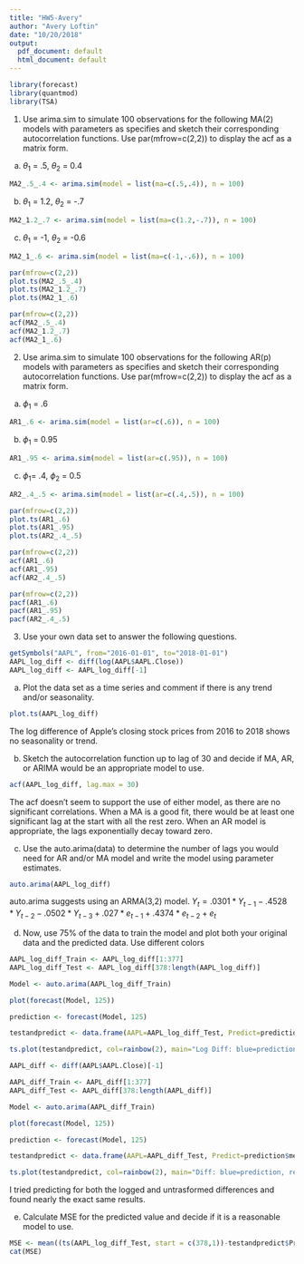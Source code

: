```yaml
---
title: "HW5-Avery"
author: "Avery Loftin"
date: "10/20/2018"
output:
  pdf_document: default
  html_document: default
---
```


```r
library(forecast)
library(quantmod)
library(TSA)
```


1. Use arima.sim to simulate 100 observations for the following MA(2) models with parameters as specifies
and sketch their corresponding autocorrelation functions. Use par(mfrow=c(2,2)) to display the acf
as a matrix form.

(a) $\theta_1$ = .5, $\theta_2$ = 0.4

```r
MA2_.5_.4 <- arima.sim(model = list(ma=c(.5,.4)), n = 100)
```

(b) $\theta_1$ = 1.2, $\theta_2$ = -.7

```r
MA2_1.2_.7 <- arima.sim(model = list(ma=c(1.2,-.7)), n = 100)
```

(c) $\theta_1$ = -1, $\theta_2$ = -0.6

```r
MA2_1_.6 <- arima.sim(model = list(ma=c(-1,-.6)), n = 100)
```

```r
par(mfrow=c(2,2))
plot.ts(MA2_.5_.4)
plot.ts(MA2_1.2_.7)
plot.ts(MA2_1_.6)
```

```r
par(mfrow=c(2,2))
acf(MA2_.5_.4)
acf(MA2_1.2_.7)
acf(MA2_1_.6)
```

2. Use arima.sim to simulate 100 observations for the following AR(p) models with parameters as specifies
and sketch their corresponding autocorrelation functions. Use par(mfrow=c(2,2)) to display the acf
as a matrix form.

(a) $\phi_1$ = .6

```r
AR1_.6 <- arima.sim(model = list(ar=c(.6)), n = 100)
```

(b) $\phi_1$ = 0.95

```r
AR1_.95 <- arima.sim(model = list(ar=c(.95)), n = 100)
```


(c) $\phi_1$= .4, $\phi_2$ = 0.5

```r
AR2_.4_.5 <- arima.sim(model = list(ar=c(.4,.5)), n = 100)
```

```r
par(mfrow=c(2,2))
plot.ts(AR1_.6)
plot.ts(AR1_.95)
plot.ts(AR2_.4_.5)
```

```r
par(mfrow=c(2,2))
acf(AR1_.6)
acf(AR1_.95)
acf(AR2_.4_.5)
```

```r
par(mfrow=c(2,2))
pacf(AR1_.6)
pacf(AR1_.95)
pacf(AR2_.4_.5)
```

3. Use your own data set to answer the following questions.

```r
getSymbols("AAPL", from="2016-01-01", to="2018-01-01")
AAPL_log_diff <- diff(log(AAPL$AAPL.Close))
AAPL_log_diff <- AAPL_log_diff[-1]
```

(a) Plot the data set as a time series and comment if there is any trend and/or seasonality.

```r
plot.ts(AAPL_log_diff)
```

The log difference of Apple's closing stock prices from 2016 to 2018 shows no seasonality or trend.

(b) Sketch the autocorrelation function up to lag of 30 and decide if MA, AR, or ARIMA would be an
appropriate model to use.

```r
acf(AAPL_log_diff, lag.max = 30)
```

The acf doesn't seem to support the use of either model, as there are no significant correlations. When a MA is a good fit, there would be at least one significant lag at the start with all the rest zero. When an AR model is appropriate, the lags exponentially decay toward zero.

(c) Use the auto.arima(data) to determine the number of lags you would need for AR and/or MA
model and write the model using parameter estimates.

```r
auto.arima(AAPL_log_diff)
```

auto.arima suggests using an ARMA(3,2) model.
$Y_t=.0301*Y_{t-1}-.4528*Y_{t-2}-.0502*Y_{t-3}+.027*e_{t-1}+.4374*e_{t-2}+e_t$

(d) Now, use 75% of the data to train the model and plot both your original data and the predicted
data. Use different colors

```r
AAPL_log_diff_Train <- AAPL_log_diff[1:377]
AAPL_log_diff_Test <- AAPL_log_diff[378:length(AAPL_log_diff)]

Model <- auto.arima(AAPL_log_diff_Train)

plot(forecast(Model, 125))

prediction <- forecast(Model, 125)

testandpredict <- data.frame(AAPL=AAPL_log_diff_Test, Predict=prediction$mean)

ts.plot(testandpredict, col=rainbow(2), main="Log Diff: blue=prediction, red=test data")
```

```r
AAPL_diff <- diff(AAPL$AAPL.Close)[-1]

AAPL_diff_Train <- AAPL_diff[1:377]
AAPL_diff_Test <- AAPL_diff[378:length(AAPL_diff)]

Model <- auto.arima(AAPL_diff_Train)

plot(forecast(Model, 125))

prediction <- forecast(Model, 125)

testandpredict <- data.frame(AAPL=AAPL_diff_Test, Predict=prediction$mean)

ts.plot(testandpredict, col=rainbow(2), main="Diff: blue=prediction, red=test data")
```

I tried predicting for both the logged and untrasformed differences and found nearly the exact same results.

e) Calculate MSE for the predicted value and decide if it is a reasonable model to use.

```r
MSE <- mean((ts(AAPL_log_diff_Test, start = c(378,1))-testandpredict$Predict)^2)
cat(MSE)
```

